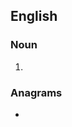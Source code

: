 ==English==

===Noun===
{{head|en|noun plural form}}

# {{plural of|lining|lang=en}}

===Anagrams===
* {{anagrams|en|a=giilnns|lignins|slingin'}}